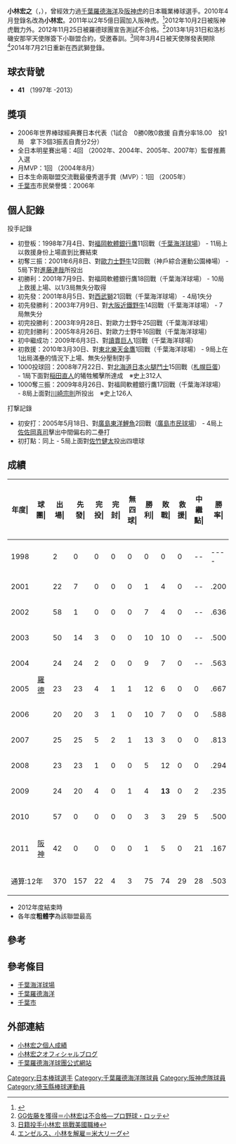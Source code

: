 {{Infobox NPB player|
bgcolor1=#003|
bgcolor2=#ccc|
textcolor1=#fff|
textcolor2=#006|
name=小林宏|
image=Hiroyuki Kobayashi 2010.jpg|
width=250|
birthdate= {{birth date and age|1978|6|4}}|
position=投手|
team=西武獅|
number=52|
bats=右|
throws=右|
debutyear=1998年7月4日|
debutteam=[[千葉羅德海洋|千葉羅德海洋]]|
statyear= 2010年5月17日|
stat1label=勝—敗—救援|
stat1value=72—66—9|
stat3label=[[防禦率|防禦率]]|
stat3value=3.57|
stat4label=[[三振|奪三振]]|
stat4value=1047|
teams=<nowiki></nowiki>
* 春日部共榮中學高等學校
NPB
* [[千葉羅德海洋|千葉羅德海洋]] (1997 - 2010 )
* [[阪神虎|阪神虎]](2011 - 2012)
* [[西武獅|西武獅]](2014 - )
MLB
* [[洛杉磯安那罕天使|洛杉磯安那罕天使]](2013春訓)
}}
'''小林宏之'''（{{jpn|j=小林 宏之|kn=こばやし ひろゆき}}，{{bd|1978年|6月4日||}}），曾經效力過[[千葉羅德海洋|千葉羅德海洋]]及[[阪神虎|阪神虎]]的日本職業棒球選手。2010年4月登錄名改為'''小林宏'''。2011年以2年5億日圓加入阪神虎。<ref>{{Cite web |url=http://www.nikkansports.com/baseball/news/p-bb-tp0-20110121-726990.html |title=小林宏２年５億メジャー契約なく虎決断 - 野球ニュース : nikkansports.com |access-date=2011-01-21 |archive-date=2019-06-29 |archive-url=https://web.archive.org/web/20190629020333/https://www.nikkansports.com/baseball/news/p-bb-tp0-20110121-726990.html |dead-url=no }}</ref>2012年10月2日被阪神虎戰力外。2012年11月25日被羅德球團宣告測試不合格。<ref>[http://sportsnavi.yahoo.co.jp/baseball/npb/headlines/20121125-00000053-jij-spo.html GG佐藤を獲得＝小林宏は不合格―プロ野球・ロッテ]{{dead link|date=2017年12月 |bot=InternetArchiveBot |fix-attempted=yes }}</ref>2013年1月31日和洛杉磯安那罕天使隊簽下小聯盟合約，受邀春訓。<ref>[http://iservice.libertytimes.com.tw/liveNews/news.php?no=760380&type=%E9%AB%94%E8%82%B2 日籍投手小林宏 挑戰美國職棒]{{dead link|date=2017年12月 |bot=InternetArchiveBot |fix-attempted=yes }}</ref>同年3月4日被天使隊發表開除<ref>[http://sportsnavi.yahoo.co.jp/sports/baseball/npb/headlines/article/20130305-00000031-jij エンゼルス、小林を解雇＝米大リーグ]{{dead link|date=2017年12月 |bot=InternetArchiveBot |fix-attempted=yes }}</ref>2014年7月21日重新在西武獅登錄。

== 球衣背號 ==
* '''41''' （1997年 -2013）

== 獎項 ==
* 2006年世界棒球經典賽日本代表（1試合　0勝0敗0救援 自責分率18.00　投1局　拿下3個3振丟自責分2分）
* 全日本明星賽出場：4回 （2002年、2004年、2005年、2007年）監督推薦入選
* 月MVP：1回 （2004年8月）
* 日本生命兩聯盟交流戰最優秀選手賞（MVP）：1回 （2005年）
* [[千葉市|千葉市]]市民榮譽獎：2006年

== 個人記錄 ==
; 投手記錄
* 初登板：1998年7月4日、對[[福岡軟體銀行鷹|福岡軟體銀行鷹]]11回戰（[[千葉海洋球場|千葉海洋球場]]） - 11局上以救援身份上場直到比賽結束
* 初奪三振：2001年6月8日、對[[歐力士野牛|歐力士野牛]]12回戰（神戶綜合運動公園棒場） - 5局下對[[進藤達哉|進藤達哉]]所投出
* 初勝利：2001年7月9日、對福岡軟體銀行鷹18回戰（千葉海洋球場） - 10局上救援上場、以1/3局無失分取得
* 初先發：2001年8月5日、對[[埼玉西武獅|西武獅]]21回戰（千葉海洋球場） - 4局1失分
* 初先發勝利：2003年7月9日、對[[大阪近鐵野牛|大阪近鐵野牛]]14回戰（千葉海洋球場） - 7局無失分
* 初完投勝利：2003年9月28日、對歐力士野牛25回戰（千葉海洋球場）
* 初完封勝利：2005年8月26日、對歐力士野牛16回戰（千葉海洋球場）
* 初中繼成功：2009年6月3日、對[[讀賣巨人|讀賣巨人]]1回戰（千葉海洋球場）
* 初救援：2010年3月30日、對[[東北樂天金鷹|東北樂天金鷹]]1回戰（千葉海洋球場） - 9局上在1出局滿壘的情況下上場、無失分壓制對手
* 1000投球回：2008年7月22日、對[[北海道日本火腿鬥士|北海道日本火腿鬥士]]15回戰（[[札幌巨蛋|札幌巨蛋]]） - 1局下面對[[稲田直人|稲田直人]]的犧牲觸擊所達成　※史上312人
* 1000奪三振：2009年8月26日、對福岡軟體銀行鷹17回戰（千葉海洋球場） - 8局上面對[[川崎宗則|川崎宗則]]所投出　※史上126人

; 打撃記錄
* 初安打：2005年5月18日、對[[廣島東洋鯉魚|廣島東洋鯉魚]]2回戰（[[廣島市民球場|廣島市民球場]]） - 4局上[[佐佐岡真司|佐佐岡真司]]擊出中間偏右的二壘打
* 初打點：同上 - 5局上面對[[佐竹健太|佐竹健太]]投出四壞球

== 成績 ==
{| class="wikitable" style="text-align:right; font-size:small"
|-bgcolor="#efefef"
!年度|!!球團|!!出場|!!先發|!!完投|!!完封|!!無四球|!!勝利|!!敗戰|!!救援|!!中繼點|!!勝率|!!打者|!!投球<br />局數|!!被<br />安<br />打|!!被全壘打|!!保送|!!敬遠|!!觸身球|!!三<br />振<br />數|!!暴投|!!犯規|!!失分|!!自<br />責<br />分|!!防<br />禦<br />率|!!WHIP
|-
|style="text-align:center"|1998
|rowspan="11" style="text-align:center"|[[千葉羅德海洋|羅德]]
|2||0||0||0||0||0||0||0||--||----||11||2.1||3||0||1||0||0||0||0||0||0||0||0.00||1.71
|-
|style="text-align:center"|2001
|22||7||0||0||0||1||4||0||--||.200||238||56.0||49||11||23||0||1||45||3||0||24||23||3.70||1.29
|-
|style="text-align:center"|2002
|58||1||0||0||0||7||4||0||--||.636||333||81.2||67||12||27||5||1||84||9||1||25||23||2.53||1.15
|-
|style="text-align:center"|2003
|50||14||3||0||0||10||10||0||--||.500||592||145.1||135||17||36||2||3||117||7||1||66||62||3.84||1.18
|-
|style="text-align:center"|2004
|24||24||2||0||0||9||7||0||--||.563||666||154.1||162||22||57||3||4||137||7||0||77||73||4.26||1.42
|-
|style="text-align:center"|2005
|23||23||4||1||1||12||6||0||0||.667||666||160.2||157||14||28||1||6||129||6||0||60||59||3.30||1.15
|-
|style="text-align:center"|2006
|20||20||3||1||0||10||7||0||0||.588||578||142.2||129||14||27||2||4||120||5||0||51||44||2.78||1.09
|-
|style="text-align:center"|2007
|25||25||5||2||1||13||3||0||0||.813||699||170.2||157||9||38||0||4||163||7||0||56||51||2.69||1.14
|-
|style="text-align:center"|2008
|23||23||1||0||0||5||12||0||0||.294||618||138.0||155||15||45||3||2||112||5||0||'''85'''||77||5.02||1.45
|-
|style="text-align:center"|2009
|24||20||4||0||1||4||'''13'''||0||2||.235||582||134.1||142||16||35||1||7||120||7||0||70||64||4.29||1.32
|-
|style="text-align:center"|2010
|57||0||0||0||0||3||3||29||5||.500||249||61.0||51||2||14||1||3||53||6||0||17||15||2.21||1.07
|-
|style="text-align:center;"|2011
|rowspan="1" style="text-align:center;"|[[阪神虎|阪神]]
|42||0||0||0||0||1||5||0||21||.167||181||39.0||43||2||19||4||2||45||8||0||17||13||3.00||1.59
|-
!colspan="2"|通算:12年
|370||157||22||4||3||75||74||29||28||.503||5413||1286.0||1250||134||350||22||37||1125||70||2||548||504||3.53||1.24
|}
* 2012年度結束時
* 各年度'''粗體字'''為該聯盟最高

== 參考 ==
<div class="references-small">
<references />
</div>

== 參考條目 ==
* [[千葉海洋球場|千葉海洋球場]]
* [[千葉羅德海洋|千葉羅德海洋]]
* [[千葉市|千葉市]]

== 外部連結 ==
* [http://bis.npb.or.jp/players/61563884.html 小林宏之個人成績 ] {{Wayback|url=http://bis.npb.or.jp/players/61563884.html |date=20150116024455 }}{{ja}}
* [https://archive.is/20130111170618/ameblo.jp/hiroyuki-41 小林宏之オフィシャルブログ]{{ja}}
* [http://www.marines.co.jp/ 千葉羅德海洋球團公式網站] {{Wayback|url=http://www.marines.co.jp/ |date=20100516004456 }}{{ja}}

{{阪神虎球團2011球員名單}}
{{千葉羅德海洋球團名單2010}}
{{2006年世界棒球經典賽日本隊選手列表}}

{{DEFAULTSORT:Kobayashi Hiroyuki}}
[[Category:日本棒球選手|Category:日本棒球選手]]
[[Category:千葉羅德海洋隊球員|Category:千葉羅德海洋隊球員]]
[[Category:阪神虎隊球員|Category:阪神虎隊球員]]
[[Category:埼玉縣棒球運動員|Category:埼玉縣棒球運動員]]